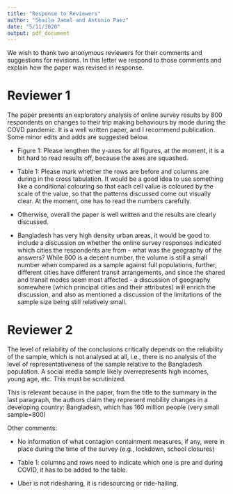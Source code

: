 ```yaml
---
title: "Response to Reviewers"
author: "Shaila Jamal and Antonio Paez"
date: "5/11/2020"
output: pdf_document
---
```


We wish to thank two anonymous reviewers for their comments and suggestions for revisions. In this letter we respond to those comments and explain how the paper was revised in response.

\newpage

# Reviewer 1

The paper presents an exploratory analysis of online survey results by 800 respondents on changes to their trip making behaviours by mode during the COVD pandemic. It is a well written paper, and I recommend publication. Some minor edits and adds are suggested below.

\textcolor{blue}{Thank you for your positive assessment and comments for improving the paper.}

- Figure 1: Please lengthen the y-axes for all figures, at the moment, it is a bit hard to read results off, because the axes are squashed.

\textcolor{blue}{Done. Hopefully the aspect of the figure will make it easier to read the results.}

- Table 1: Please mark whether the rows are before and columns are during in the cross tabulation. It would be a good idea to use something like a conditional colouring so that each cell value is coloured by the scale of the value, so that the patterns discussed come out visually clear. At the moment, one has to read the numbers carefully.

\textcolor{blue}{Words go here.}

- Otherwise, overall the paper is well written and the results are clearly discussed.

- Bangladesh has very high density urban areas, it would be good to include a discussion on whether the online survey responses indicated which cities the respondents are from - what was the geography of the answers? While 800 is a decent number, the volume is still a small number when compared as a sample against full populations, further, different cities have different transit arrangements, and since the shared and transit modes seem most affected - a discussion of geography somewhere (which principal cities and their attributes) will enrich the discussion, and also as mentioned a discussion of the limitations of the sample size being still relatively small.

\textcolor{blue}{Words go here.}

\newpage

# Reviewer 2

The level of reliability of the conclusions critically depends on the reliability of the sample, which is not analysed at all, i.e., there is no analysis of the level of representativeness of the sample relative to the Bangladesh population. A social media sample likely overrepresents high incomes, young age, etc. This must be scrutinized.

This is relevant because in the paper, from the title to the summary in the last paragraph, the authors claim they represent mobility changes in a developing country: Bangladesh, which has 160 million people (very small sample=800)

Other comments:

- No information of what contagion containment measures, if any, were in place during the time of the survey (e.g., lockdown, school closures)

- Table 1: columns and rows need to indicate which one is pre and during COVID, it has to be added to the table.

- Uber is not ridesharing, it is ridesourcing or ride-hailing.

\textcolor{blue}{This has been changed throughout the paper.}